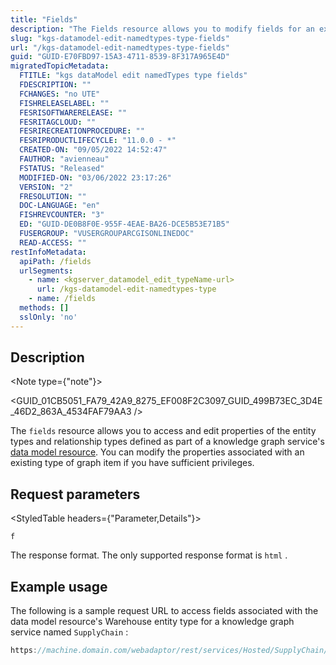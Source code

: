 ```yaml
---
title: "Fields"
description: "The Fields resource allows you to modify fields for an existing entity type or relationship type in a knowledge graph service's data model."
slug: "kgs-datamodel-edit-namedtypes-type-fields"
url: "/kgs-datamodel-edit-namedtypes-type-fields"
guid: "GUID-E70FBD97-15A3-4711-8539-8F317A965E4D"
migratedTopicMetadata:
  FTITLE: "kgs dataModel edit namedTypes type fields"
  FDESCRIPTION: ""
  FCHANGES: "no UTE"
  FISHRELEASELABEL: ""
  FESRISOFTWARERELEASE: ""
  FESRITAGCLOUD: ""
  FESRIRECREATIONPROCEDURE: ""
  FESRIPRODUCTLIFECYCLE: "11.0.0 - *"
  CREATED-ON: "09/05/2022 14:52:47"
  FAUTHOR: "avienneau"
  FSTATUS: "Released"
  MODIFIED-ON: "03/06/2022 23:17:26"
  VERSION: "2"
  FRESOLUTION: ""
  DOC-LANGUAGE: "en"
  FISHREVCOUNTER: "3"
  ED: "GUID-DE0B8F0E-955F-4EAE-BA26-DCE5B53E71B5"
  FUSERGROUP: "VUSERGROUPARCGISONLINEDOC"
  READ-ACCESS: ""
restInfoMetadata:
  apiPath: /fields
  urlSegments:
    - name: <kgserver_datamodel_edit_typeName-url>
      url: /kgs-datamodel-edit-namedtypes-type
    - name: /fields
  methods: []
  sslOnly: 'no'
---
```



## Description

<Note type={"note"}>

<GUID_01CB5051_FA79_42A9_8275_EF008F2C3097_GUID_499B73EC_3D4E_46D2_863A_4534FAF79AA3 />

</Note>

The `fields`  resource allows you to access and edit properties of the entity types and relationship types defined as part of a knowledge graph service's [data model resource](/kgs-datamodel). You can modify the properties associated with an existing type of graph item if you have sufficient privileges.

##  Request parameters 

<StyledTable headers={"Parameter,Details"}>

<StyledTableRow>

<StyledTableCell cellStyle="markdown">

`f` 

</StyledTableCell>

<StyledTableCell cellStyle="markdown">

The response format. The only supported response format is `html` .

</StyledTableCell>

</StyledTableRow>

</StyledTable>

## Example usage

The following is a sample request URL to access fields associated with the data model resource's Warehouse entity type for a knowledge graph service named `SupplyChain` :

```javascript
https://machine.domain.com/webadaptor/rest/services/Hosted/SupplyChain/KnowledgeGraphServer/dataModel/edit/namedTypes/Warehouse/fields?f=html
```

 
